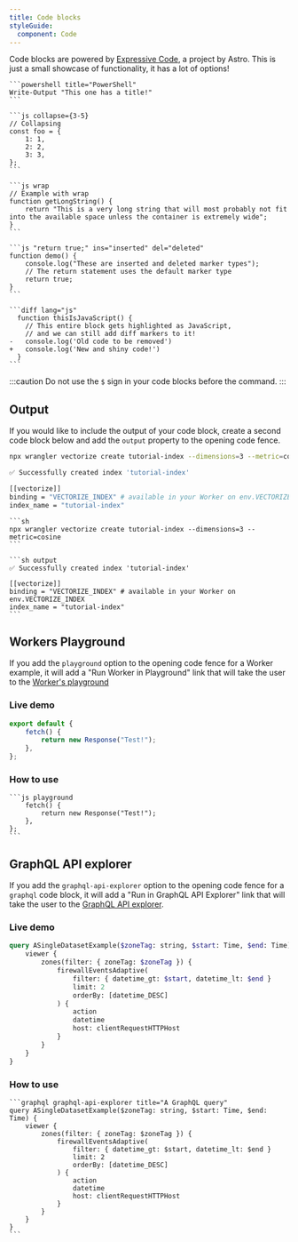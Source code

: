 ```yaml
---
title: Code blocks
styleGuide:
  component: Code
---
```


Code blocks are powered by [Expressive Code](https://expressive-code.com/), a project by Astro.
This is just a small showcase of functionality, it has a lot of options!

````mdx live
```powershell title="PowerShell"
Write-Output "This one has a title!"
```

```js collapse={3-5}
// Collapsing
const foo = {
	1: 1,
	2: 2,
	3: 3,
};
```

```js wrap
// Example with wrap
function getLongString() {
	return "This is a very long string that will most probably not fit into the available space unless the container is extremely wide";
}
```

```js "return true;" ins="inserted" del="deleted"
function demo() {
	console.log("These are inserted and deleted marker types");
	// The return statement uses the default marker type
	return true;
}
```

```diff lang="js"
  function thisIsJavaScript() {
    // This entire block gets highlighted as JavaScript,
    // and we can still add diff markers to it!
-   console.log('Old code to be removed')
+   console.log('New and shiny code!')
  }
```
````

:::caution
Do not use the `$` sign in your code blocks before the command.
:::

## Output

If you would like to include the output of your code block, create a second code block below and add the `output` property to the opening code fence.

```sh
npx wrangler vectorize create tutorial-index --dimensions=3 --metric=cosine
```

```sh output
✅ Successfully created index 'tutorial-index'

[[vectorize]]
binding = "VECTORIZE_INDEX" # available in your Worker on env.VECTORIZE_INDEX
index_name = "tutorial-index"
```

````mdx
```sh
npx wrangler vectorize create tutorial-index --dimensions=3 --metric=cosine
```

```sh output
✅ Successfully created index 'tutorial-index'

[[vectorize]]
binding = "VECTORIZE_INDEX" # available in your Worker on env.VECTORIZE_INDEX
index_name = "tutorial-index"
```
````

## Workers Playground

If you add the `playground` option to the opening code fence for a Worker example, it will
add a "Run Worker in Playground" link that will take the user to the [Worker's playground](/workers/playground/)

### Live demo

```js playground
export default {
	fetch() {
		return new Response("Test!");
	},
};
```

### How to use

````mdx "playground"
```js playground
	fetch() {
		return new Response("Test!");
	},
};
```
````

## GraphQL API explorer

If you add the `graphql-api-explorer` option to the opening code fence for a `graphql` code block, it will
add a "Run in GraphQL API Explorer" link that will take the user to the [GraphQL API explorer](https://graphql.cloudflare.com/explorer).

### Live demo

```graphql graphql-api-explorer title="A GraphQL query"
query ASingleDatasetExample($zoneTag: string, $start: Time, $end: Time) {
	viewer {
		zones(filter: { zoneTag: $zoneTag }) {
			firewallEventsAdaptive(
				filter: { datetime_gt: $start, datetime_lt: $end }
				limit: 2
				orderBy: [datetime_DESC]
			) {
				action
				datetime
				host: clientRequestHTTPHost
			}
		}
	}
}
```

### How to use

````mdx "graphql-api-explorer"
```graphql graphql-api-explorer title="A GraphQL query"
query ASingleDatasetExample($zoneTag: string, $start: Time, $end: Time) {
	viewer {
		zones(filter: { zoneTag: $zoneTag }) {
			firewallEventsAdaptive(
				filter: { datetime_gt: $start, datetime_lt: $end }
				limit: 2
				orderBy: [datetime_DESC]
			) {
				action
				datetime
				host: clientRequestHTTPHost
			}
		}
	}
}
```
````
